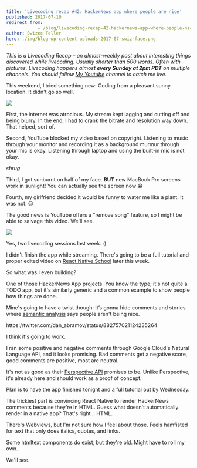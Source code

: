 ```yaml
---
title: 'Livecoding recap #42: HackerNews app where people are nice'
published: 2017-07-10
redirect_from: 
            - /blog/livecoding-recap-42-hackernews-app-where-people-nice/swizec/7701
author: Swizec Teller
hero: ./img/blog-wp-content-uploads-2017-07-swiz-face.png
---
```

_This is a Livecoding Recap – an almost-weekly post about interesting things discovered while livecoding. Usually shorter than 500 words. Often with pictures. Livecoding happens almost **every Sunday at 2pm PDT** on multiple channels. You should follow [My Youtube](https://www.youtube.com/TheSwizec) channel to catch me live._



This weekend, I tried something new: Coding from a pleasant sunny location. It didn't go so well.



![](./img/blog-wp-content-uploads-2017-07-swiz-face.png)



First, the internet was atrocious. My stream kept lagging and cutting off and being blurry. In the end, I had to crank the bitrate and resolution way down. That helped, sort of.



Second, YouTube blocked my video based on copyright. Listening to music through your monitor and recording it as a background murmur through your mic is okay. Listening through laptop and using the built-in mic is not okay.



_shrug_



Third, I got sunburnt on half of my face. **BUT** new MacBook Pro screens work in sunlight! You can actually see the screen now 😁



Fourth, my girlfriend decided it would be funny to water me like a plant. It was not. 😒



The good news is YouTube offers a "remove song" feature, so I might be able to salvage this video. We'll see.



![](./img/blog-wp-content-uploads-2017-07-YT-screenshot.png)







Yes, two livecoding sessions last week. :)



I didn't finish the app while streaming. There's going to be a full tutorial and proper edited video on [React Native School](http://school.shoutem.com/) later this week.



So what was I even building?



One of those HackerNews App projects. You know the type; it's not quite a TODO app, but it's similarly generic and a common example to show people how things are done.



Mine's going to have a twist though: It’s gonna hide comments and stories where [semantic analysis](https://cloud.google.com/natural-language/) says people aren't being nice.



https&#x3A;//twitter.com/dan_abramov/status/882757021124235264



I think it's going to work.



I ran some positive and negative comments through Google Cloud's Natural Language API, and it looks promising. Bad comments get a negative score, good comments are positive, most are neutral.



It's not as good as their [Perspective API](https://www.perspectiveapi.com/#/) promises to be. Unlike Perspective, it's already here and should work as a proof of concept.



Plan is to have the app finished tonight and a full tutorial out by Wednesday.



The trickiest part is convincing React Native to render HackerNews comments because they're in HTML. Guess what doesn't automatically render in a native app? That's right… HTML.



There's Webviews, but I'm not sure how I feel about those. Feels hamfisted for text that only does italics, quotes, and links.



Some htmltext components do exist, but they're old. Might have to roll my own.



We'll see.